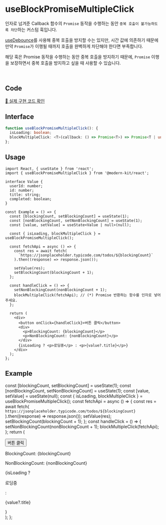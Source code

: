 
# useBlockPromiseMultipleClick

인자로 넘겨준 Callback 함수의 `Promise` 동작을 수행하는 동안 `중복 호출이 불가능하도록 차단`하는 커스텀 훅입니다.

[useDebounce](https://modern-agile-team.github.io/modern-kit/docs/react/hooks/useDebounce)를 사용해 중복 호출을 방지할 수는 있지만, 시간 값에 의존하기 때문에 만약 `Promise`가 이행될 때까지 호출을 완벽하게 차단해야 한다면 부족합니다.

해당 훅은 Promise 동작을 수행하는 동안 중복 호출을 방지하기 때문에, `Promise` 이행을 보장하면서 중복 호출을 방지하고 싶을 때 사용할 수 있습니다.

<br />

## Code
[🔗 실제 구현 코드 확인](https://github.com/modern-agile-team/modern-kit/blob/main/packages/react/src/hooks/useBlockPromiseMultipleClick/index.ts)

## Interface
```ts title="typescript"
function useBlockPromiseMultipleClick(): {
  isLoading: boolean;
  blockMultipleClick: <T>(callback: () => Promise<T>) => Promise<T | undefined>;
};
```

## Usage

```tsx title="typescript"
import React, { useState } from 'react';
import { useBlockPromiseMultipleClick } from '@modern-kit/react';

interface Value {
  userId: number;
  id: number;
  title: string;
  completed: boolean;
}

const Example = () => {
  const [blockingCount, setBlockingCount] = useState(1);
  const [nonBlockingCount, setNonBlockingCount] = useState(1);
  const [value, setValue] = useState<Value | null>(null);

  const { isLoading, blockMultipleClick } = useBlockPromiseMultipleClick();

  const fetchApi = async () => {
    const res = await fetch(
      `https://jsonplaceholder.typicode.com/todos/${blockingCount}`
    ).then((response) => response.json());

    setValue(res);
    setBlockingCount(blockingCount + 1);
  };

  const handleClick = () => {
    setNonBlockingCount(nonBlockingCount + 1);
    blockMultipleClick(fetchApi); // (*) Promise 반환하는 함수를 인자로 넣어주세요.
  };

  return (
    <div>
      <button onClick={handleClick}>버튼 클릭</button>
      <div>
        <p>BlockingCount: {blockingCount}</p>
        <p>NonBlockingCount: {nonBlockingCount}</p>
      </div>
      {isLoading ? <p>로딩중</p> : <p>{value?.title}</p>}
    </div>
  );
};
```

## Example

  const [blockingCount, setBlockingCount] = useState(1);
  const [nonBlockingCount, setNonBlockingCount] = useState(1);
  const [value, setValue] = useState(null);
  const { isLoading, blockMultipleClick } = useBlockPromiseMultipleClick();
  const fetchApi = async () => {
    const res = await fetch(
      `https://jsonplaceholder.typicode.com/todos/${blockingCount}`
    ).then((response) => response.json());
    setValue(res);
    setBlockingCount(blockingCount + 1);
  };
  const handleClick = () => {
    setNonBlockingCount(nonBlockingCount + 1);
    blockMultipleClick(fetchApi);
  };
  return (
    <div>
      <button onClick={handleClick}>버튼 클릭</button>
      <div>
        <p>BlockingCount: {blockingCount}</p>
        <p>NonBlockingCount: {nonBlockingCount}</p>
      </div>
      {isLoading ? <p>로딩중</p> : <p>{value?.title}</p>}
    </div>
  );
};

<Example />